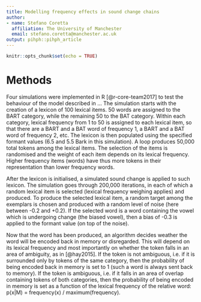 ```yaml
---
title: Modelling frequency effects in sound change chains
author:
- name: Stefano Coretta
  affiliation: The University of Manchester
  email: stefano.coretta@manchester.ac.uk
output: pihph::pihph_article
---
```


```r
knitr::opts_chunk$set(echo = TRUE)
```

# Methods

Four simulations were implemented in R [@r-core-team2017] to test the behaviour of the model described in ...
The simulation starts with the creation of a lexicon of 100 lexical items.
50 words are assigned to the BART category, while the remaining 50 to the BAT category.
Within each category, lexical frequency from 1 to 50 is assigned to each lexical item, so that there are a BART and a BAT word of frequency 1, a BART and a BAT word of frequency 2, etc.
The lexicon is then populated using the specified formant values (6.5 and 5.5 Bark in this simulation).
A loop produces 50,000 total tokens among the lexical items.
The selection of the items is randomised and the weight of each item depends on its lexical frequency.
Higher frequency items (words) have thus more tokens in their representation than lower frequency words.

After the lexicon is initialised, a simulated sound change is applied to such lexicon.
The simulation goes through 200,000 iterations, in each of which a random lexical item is selected (lexical frequency weighing applies) and produced.
To produce the selected lexical item, a random target among the exemplars is chosen and produced with a random level of noise (here between -0.2 and +0.2).
If the selected word is a word containing the vowel which is undergoing change (the biased vowel), then a bias of -0.3 is applied to the formant value (on top of the noise).

Now that the word has been produced, an algorithm decides weather the word will be encoded back in memory or disregarded.
This will depend on its lexical frequency and most importantly on whether the token falls in an area of ambiguity, as in [@hay2015].
If the token is not ambiguous, i.e. if it is surrounded only by tokens of the same category, then the probability of being encoded back in memory is set to 1 (such a word is always sent back to memory).
If the token is ambiguous, i.e. if it falls in an area of overlap containing tokens of both categories, then the probability of being encoded in memory is set as a function of the lexical frequency of the relative word: p(x|M) = frequency(x) / maximum(frequency).
<!-- Need to make the equation and make it clearer -->

